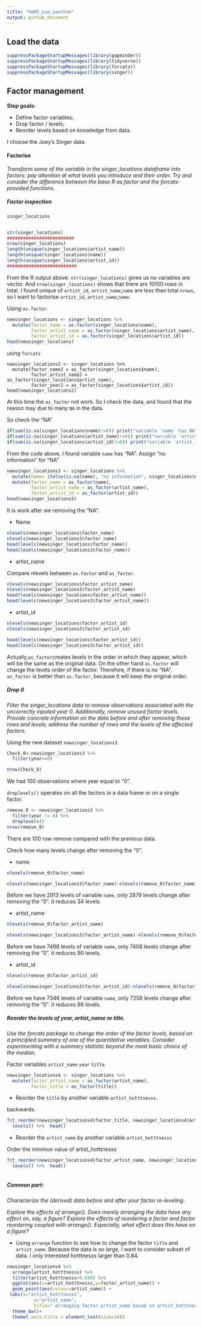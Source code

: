 ```yaml
---
title: "hm05_Luo_yanchao"
output: github_document
---
```


## Load the data
```r
suppressPackageStartupMessages(library(gapminder))
suppressPackageStartupMessages(library(tidyverse))
suppressPackageStartupMessages(library(forcats))
suppressPackageStartupMessages(library(singer))
```

## Factor management

**Step goals:**

+ Define factor variables;
+ Drop factor / levels;
+ Reorder levels based on knowledge from data.

I choose the Joey’s Singer data. 

#### Factorise 
*Transform some of the variable in the singer_locations dataframe into factors: pay attention at what levels you introduce and their order. Try and consider the difference between the base R as.factor and the forcats-provided functions.*

##### Factor inspection

```r
singer_locations


str(singer_locations)
#########################
nrow(singer_locations)
length(unique(singer_locations$artist_name))
length(unique(singer_locations$name))
length(unique(singer_locations$artist_id))
##########################

```

From the R output above. `str(singer_locations)` gives us no variables are vector. And `nrow(singer_locations)` shows that there are 10100 rows in total.  I found unique of `artist_id`, `artist_name`,`name` are less than total `nrows`, so I want to factorise `artist_id`, `artist_name`,`name`.

Using `as.factor`.

```r
newsinger_locations <- singer_locations %>%
  mutate(factor_name = as.factor(singer_locations$name), 
         factor_artist_name = as.factor(singer_locations$artist_name), 
         factor_artist_id = as.factor(singer_locations$artist_id))
head(newsinger_locations)
```


using `forcats`
```
newsinger_locations2 <- singer_locations %>%
  mutate(factor_name2 = as_factor(singer_locations$name),
         factor_artist_name2 = as_factor(singer_locations$artist_name), 
         factor_year2 = as_factor(singer_locations$artist_id)) 
head(newsinger_locations2)
```

At this time the `as_factor` not work. So I check the data, and found that the reason may due to many `NA` in the data.

So check the "NA"
```r
if(sum(is.na(singer_locations$name)!=0)) print("variable `name` has NA")
if(sum(is.na(singer_locations$artist_name)!=0)) print("variable `artist_name` has NA")
if(sum(is.na(singer_locations$artist_id)!=0)) print("variable `artist_id` has NA")
```

From the code above, I found variable `name` has "NA".
Assign "no information" for "NA"
```r
newsinger_locations3 <- singer_locations %>%
  mutate(name= ifelse(is.na(name), "no information", singer_locations$name)) %>% 
  mutate(factor_name = as_factor(name), 
         factor_artist_name = as_factor(artist_name),
         factor_artist_id = as_factor(artist_id))
head(newsinger_locations3)
```

It is work after we removing the "NA". 

+ Name

```r
nlevels(newsinger_locations$factor_name)
nlevels(newsinger_locations3$factor_name)
head(levels(newsinger_locations$factor_name))
head(levels(newsinger_locations3$factor_name))
```

+ artist_name

Compare nlevels between `as.factor` and `as_factor`.
```r
nlevels(newsinger_locations$factor_artist_name)
nlevels(newsinger_locations3$factor_artist_name)
head(levels(newsinger_locations$factor_artist_name))
head(levels(newsinger_locations3$factor_artist_name))
```

+ artist_id
```r
nlevels(newsinger_locations$factor_artist_id)
nlevels(newsinger_locations3$factor_artist_id)

head(levels(newsinger_locations$factor_artist_id))
head(levels(newsinger_locations3$factor_artist_id))

```

Actually,`as_factor`creates levels in the order in which they appear, which will be the same as the original data. On the other hand 
`as.factor` will change the levels order of the factor. Therefore, if there is no "NA". `as_factor` is better than `as.factor `, because it will keep the original order. 

##### Drop 0

*Filter the singer_locations data to remove observations associated with the uncorrectly inputed  year 0. Additionally, remove unused factor levels. Provide concrete information on the data before and after removing these rows and levels; address the number of rows and the levels of the affected factors.*

Using the new dataset `newsinger_locations3`

```r
Check_0<-newsinger_locations3 %>%
  filter(year==0) 

nrow(Check_0)
```

We had 100 observations where year equal to "0".

`droplevels()` operates on all the factors in a data frame or on a single factor.

```r
remove_0 <- newsinger_locations3 %>%
  filter(year != 0) %>%
  droplevels()
nrow(remove_0)
```

There are 100 row remove compared with the previous data.

Check how many levels change after removing the "0".

+ name
```r
nlevels(remove_0$factor_name)

nlevels(newsinger_locations3$factor_name)-nlevels(remove_0$factor_name)

```

Before we have 2913 levels of variable `name`, only 2879 levels change after removing the "0". it reduces 34 levels.

+ artist_name

```r
nlevels(remove_0$factor_artist_name)

nlevels(newsinger_locations3$factor_artist_name)-nlevels(remove_0$factor_artist_name)

```

Before we have 7498 levels of variable `name`, only 7408 levels change after removing the "0". it reduces 90 levels.

+ artist_id

```r
nlevels(remove_0$factor_artist_id)

nlevels(newsinger_locations3$factor_artist_id)-nlevels(remove_0$factor_artist_id)

```

Before we have 7346 levels of variable `name`, only 7258 levels change after removing the "0". it reduces 88 levels.

##### Reorder the levels of year, artist_name or title.

*Use the forcats package to change the order of the factor levels, based on a principled summary of one of the quantitative variables. Consider experimenting with a summary statistic beyond the most basic choice of the median.*

Factor variables  `artist_name` `year` `title`.
```r
newsinger_locations4 <- singer_locations %>%
  mutate(factor_artist_name = as_factor(artist_name),
         factor_title = as_factor(title))
```

+ Reorder the `title` by another variable `artist_hotttnesss  `.

backwards.

```r
fct_reorder(newsinger_locations4$factor_title, newsinger_locations4$artist_hotttnesss,desc = TRUE) %>% 
  levels() %>%  head() 
```


+ Reorder the `artist_name` by another variable `artist_hotttnesss`

Order the minimun value of artist_hotttnesss

```r
fct_reorder(newsinger_locations4$factor_artist_name, newsinger_locations4$artist_hotttnesss, max) %>% 
  levels() %>%  head()
  
```

##### Common part:


*Characterize the (derived) data before and after your factor re-leveling.*

*Explore the effects of arrange(). Does merely arranging the data have any effect on, say, a figure?*
*Explore the effects of reordering a factor and factor reordering coupled with arrange(). Especially, what effect does this have on a figure?*

+ Using `arrange` function to see how to change the factor `title` and `artist_name`.
Because the data is so large, I want to consider subset of data. I only interested hotttnesss larger than 0.84.
```r

newsinger_locations4 %>% 
  arrange(artist_hotttnesss) %>% 
  filter(artist_hotttnesss>0.840) %>% 
  ggplot(aes(x=artist_hotttnesss,y=factor_artist_name)) + 
  geom_point(aes(colour=artist_name)) +
 labs(x="artist_hotttnesss", 
          y="artist_name",
          title=" arranging factor_artist_name based on artist_hotttnesss")+
  theme_bw()+
  theme( axis.title = element_text(size=14))
```

